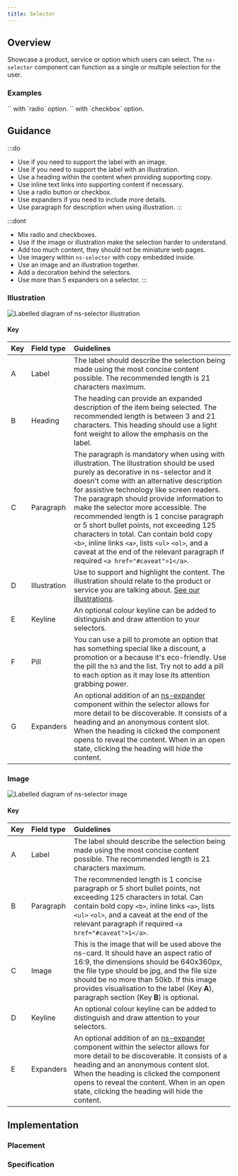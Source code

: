 ```yaml
---
title: Selector
---
```




## Overview

<CompDetails name={componentName} />

Showcase a product, service or option which users can select. The `ns-selector` component can function as a single or multiple selection for the user.

### Examples

<Tabs>
  <TabItem label="Radio">
    `<ns-selector>` with `radio` option.
    <Tabs>
      <TabItem label="Standard">
        <ExampleViewer type="standard-radio" />
      </TabItem>
      <TabItem label="Illustration">
        <ExampleViewer type="standard-radio-illustration" />
      </TabItem>
      <TabItem label="Image">
        <ExampleViewer type="standard-radio-image" />
      </TabItem>
    </Tabs>
  </TabItem>
  <TabItem label="Checkbox">
    `<ns-selector>` with `checkbox` option.
    <Tabs>
      <TabItem label="Standard">
        <ExampleViewer type="standard-checkbox" />
      </TabItem>
      <TabItem label="Illustration">
        <ExampleViewer type="standard-checkbox-illustration" />
      </TabItem>
      <TabItem label="Image">
        <ExampleViewer type="standard-checkbox-image" />
      </TabItem>
    </Tabs>
  </TabItem>
</Tabs>

## Guidance

:::do
- Use if you need to support the label with an image.
- Use if you need to support the label with an illustration.
- Use a heading within the content when providing supporting copy.
- Use inline text links into supporting content if necessary.
- Use a radio button or checkbox.
- Use expanders if you need to include more details.
- Use paragraph for description when using illustration.
:::

:::dont
- Mix radio and checkboxes.
- Use if the image or illustration make the selection harder to understand.
- Add too much content, they should not be miniature web pages.
- Use imagery within `ns-selector` with copy embedded inside.
- Use an image and an illustration together.
- Add a decoration behind the selectors.
- Use more than 5 expanders on a selector.
:::

### Illustration

![Labelled diagram of ns-selector illustration](@assets/components/ns-selector/guidance-illustration.webp)

#### Key

| Key | Field type | Guidelines |
| :--- | :--- | :--- |
| <span class="marker">A</span> | Label | The label should describe the selection being made using the most concise content possible. The recommended length is 21 characters maximum. |
| <span class="marker">B</span> | Heading | The heading can provide an expanded description of the item being selected. The recommended length is between 3 and 21 characters. This heading should use a light font weight to allow the emphasis on the label. |
| <span class="marker">C</span> | Paragraph  | The paragraph is mandatory when using with illustration. The illustration should be used purely as decorative in ns-selector and it doesn't come with an alternative description for assistive technology like screen readers. The paragraph should provide information to make the selector more accessible. The recommended length is 1 concise paragraph or 5 short bullet points, not exceeding 125 characters in total. Can contain bold copy `<b>`, inline links `<a>`, lists `<ul>` `<ol>`, and a caveat at the end of the relevant paragraph if required `<a href="#caveat">1</a>`. |
| <span class="marker">D</span> | Illustration | Use to support and highlight the content. The illustration should relate to the product or service you are talking about. [See our illustrations](/guidelines/assets/#illustrations). |
| <span class="marker">E</span> | Keyline | An optional colour keyline can be added to distinguish and draw attention to your selectors. |
| <span class="marker">F</span> | Pill | You can use a pill to promote an option that has something special like a discount, a promotion or a because it's eco-friendly. Use the pill the `h3` and the list. Try not to add a pill to each option as it may lose its attention grabbing power. |
| <span class="marker">G</span> | Expanders | An optional addition of an [ns-expander](/components/ns-expander) component within the selector allows for more detail to be discoverable. It consists of a heading and an anonymous content slot. When the heading is clicked the component opens to reveal the content. When in an open state, clicking the heading will hide the content.

### Image

![Labelled diagram of ns-selector image](@assets/components/ns-selector/guidance-image.webp)

#### Key

| Key | Field type | Guidelines |
| :--- | :--- | :--- |
| <span class="marker">A</span> | Label | The label should describe the selection being made using the most concise content possible. The recommended length is 21 characters maximum. |
| <span class="marker">B</span> | Paragraph  | The recommended length is 1 concise paragraph or 5 short bullet points, not exceeding 125 characters in total. Can contain bold copy `<b>`, inline links `<a>`, lists `<ul>` `<ol>`, and a caveat at the end of the relevant paragraph if required `<a href="#caveat">1</a>`. |
| <span class="marker">C</span> | Image | This is the image that will be used above the ns-card. It should have an aspect ratio of 16:9, the dimensions should be 640x360px, the file type should be jpg, and the file size should be no more than 50kb. If this image provides visualisation to the label (Key **A**), paragraph section (Key **B**) is optional. |
| <span class="marker">D</span> | Keyline | An optional colour keyline can be added to distinguish and draw attention to your selectors. |
| <span class="marker">E</span> | Expanders | An optional addition of an [ns-expander](/components/ns-expander) component within the selector allows for more detail to be discoverable. It consists of a heading and an anonymous content slot. When the heading is clicked the component opens to reveal the content. When in an open state, clicking the heading will hide the content.

## Implementation

### Placement

<Placement name={componentName} />

### Specification

<Specification name={componentName} />
